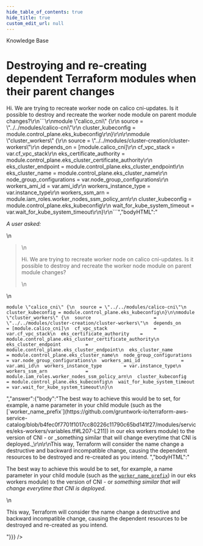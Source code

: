 ```yaml
---
hide_table_of_contents: true
hide_title: true
custom_edit_url: null
---
```



<head>
  <link rel="canonical" href="https://github.com/gruntwork-io/knowledge-base/discussions/8" />
</head>

<CenterLayout>
<span className="searchCategory">Knowledge Base</span>
<h1>Destroying and re-creating dependent Terraform modules when their parent changes</h1>
<GitHub discussion={{"id":"MDEwOkRpc2N1c3Npb24zNTM5MzYz","number":8,"author":{"login":"zackproser"},"title":"Destroying and re-creating dependent Terraform modules when their parent changes","body":"_A user asked:_\r\n\r\n>Hi. We are trying to recreate worker node on calico cni-updates. Is it possible to destroy and recreate the worker node module on parent module changes?\r\n```\r\nmodule \"calico_cni\" {\r\n  source = \"../../modules/calico-cni\"\r\n  cluster_kubeconfig = module.control_plane.eks_kubeconfig\r\n}\r\n\r\nmodule \"cluster_workers\" {\r\n  source                       = \"../../modules/cluster-creation/cluster-workers\"\r\n  depends_on                   = [module.calico_cni]\r\n  cf_vpc_stack                 = var.cf_vpc_stack\r\n  eks_certificate_authority    = module.control_plane.eks_cluster_certificate_authority\r\n  eks_cluster_endpoint         = module.control_plane.eks_cluster_endpoint\r\n  eks_cluster_name             = module.control_plane.eks_cluster_name\r\n  node_group_configurations    = var.node_group_configurations\r\n  workers_ami_id               = var.ami_id\r\n  workers_instance_type        = var.instance_type\r\n  workers_ssm_arn              = module.iam_roles.worker_nodes_ssm_policy_arn\r\n  cluster_kubeconfig           = module.control_plane.eks_kubeconfig\r\n  wait_for_kube_system_timeout = var.wait_for_kube_system_timeout\r\n}\r\n```","bodyHTML":"<p dir=\"auto\"><em>A user asked:</em></p>\n<blockquote>\n<p dir=\"auto\">Hi. We are trying to recreate worker node on calico cni-updates. Is it possible to destroy and recreate the worker node module on parent module changes?</p>\n</blockquote>\n<div class=\"snippet-clipboard-content notranslate position-relative overflow-auto\" data-snippet-clipboard-copy-content=\"module &quot;calico_cni&quot; {\n  source = &quot;../../modules/calico-cni&quot;\n  cluster_kubeconfig = module.control_plane.eks_kubeconfig\n}\n\nmodule &quot;cluster_workers&quot; {\n  source                       = &quot;../../modules/cluster-creation/cluster-workers&quot;\n  depends_on                   = [module.calico_cni]\n  cf_vpc_stack                 = var.cf_vpc_stack\n  eks_certificate_authority    = module.control_plane.eks_cluster_certificate_authority\n  eks_cluster_endpoint         = module.control_plane.eks_cluster_endpoint\n  eks_cluster_name             = module.control_plane.eks_cluster_name\n  node_group_configurations    = var.node_group_configurations\n  workers_ami_id               = var.ami_id\n  workers_instance_type        = var.instance_type\n  workers_ssm_arn              = module.iam_roles.worker_nodes_ssm_policy_arn\n  cluster_kubeconfig           = module.control_plane.eks_kubeconfig\n  wait_for_kube_system_timeout = var.wait_for_kube_system_timeout\n}\"><pre class=\"notranslate\"><code class=\"notranslate\">module \"calico_cni\" {\n  source = \"../../modules/calico-cni\"\n  cluster_kubeconfig = module.control_plane.eks_kubeconfig\n}\n\nmodule \"cluster_workers\" {\n  source                       = \"../../modules/cluster-creation/cluster-workers\"\n  depends_on                   = [module.calico_cni]\n  cf_vpc_stack                 = var.cf_vpc_stack\n  eks_certificate_authority    = module.control_plane.eks_cluster_certificate_authority\n  eks_cluster_endpoint         = module.control_plane.eks_cluster_endpoint\n  eks_cluster_name             = module.control_plane.eks_cluster_name\n  node_group_configurations    = var.node_group_configurations\n  workers_ami_id               = var.ami_id\n  workers_instance_type        = var.instance_type\n  workers_ssm_arn              = module.iam_roles.worker_nodes_ssm_policy_arn\n  cluster_kubeconfig           = module.control_plane.eks_kubeconfig\n  wait_for_kube_system_timeout = var.wait_for_kube_system_timeout\n}\n</code></pre></div>","answer":{"body":"The best way to achieve this would be to set, for example, a name parameter in your child module (such as the [`worker_name_prefix`](https://github.com/gruntwork-io/terraform-aws-service-catalog/blob/b4fec0f7701f1017cc80226c11790c65bd141f27/modules/services/eks-workers/variables.tf#L207-L211)) in our eks workers module) to the version of CNI - or _something similar that will change everytime that CNI is deployed._\r\n\r\nThis way, Terraform will consider the name change a destructive and backward incompatible change, causing the dependent resources to be destroyed and re-created as you intend. ","bodyHTML":"<p dir=\"auto\">The best way to achieve this would be to set, for example, a name parameter in your child module (such as the <a href=\"https://github.com/gruntwork-io/terraform-aws-service-catalog/blob/b4fec0f7701f1017cc80226c11790c65bd141f27/modules/services/eks-workers/variables.tf#L207-L211\"><code class=\"notranslate\">worker_name_prefix</code></a>) in our eks workers module) to the version of CNI - or <em>something similar that will change everytime that CNI is deployed.</em></p>\n<p dir=\"auto\">This way, Terraform will consider the name change a destructive and backward incompatible change, causing the dependent resources to be destroyed and re-created as you intend.</p>"}}} />

</CenterLayout>
  

<!-- ##DOCS-SOURCER-START
{
  "sourcePlugin": "github-discussions",
  "hash": "469485f2a80ec63042d56a05bdd4a568"
}
##DOCS-SOURCER-END -->
